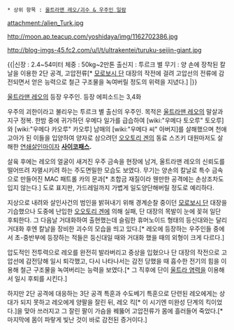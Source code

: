  * 상위 항목 : [[울트라맨 레오/괴수 & 우주인 일람]]

attachment:/alien_Turk.jpg

http://moon.ap.teacup.com/yoshidaya/img/1162702386.jpg

http://blog-imgs-45.fc2.com/u/l/t/ultrakentei/turuku-seijin-giant.jpg

{{|신장 : 2.4~54미터
체중 : 50kg~2만톤
출신지 : 투르크 별
무기 : 양 손에 장착된 칼날을 이용한 2단 공격, 고압전류[* [[모로보시 단]] 대장의 작전에 걸려 고압선의 전류에 감전되면서 얻은 능력으로 철근 구조물을 녹여버릴 정도의 위력을 지녔다.]
|}}

[[울트라맨 레오]]의 등장 우주인. 등장 에피소드는 3,4화

우주의 괴한이라고 불리우는 투르크 별 출신의 우주인. 목적은 [[울트라맨 레오]]의 말살과 지구 정복. 한밤 중에 귀가하던 우메다 일가를 급습하여 [wiki:"우메다 토오루" 토오루]와 [wiki:"우메다 카오루" 카오루] 남매의 [wiki:"우메다 씨" 아버지]를 살해했으며 천애고아가 된 이들을 입양하여 양자로 삼으려던 [[오오토리 겐]]의 동료 스즈키 대원마저도 살해한 [[연쇄살인마]]이자 '''[[사이코패스]].''' 

살육 후에는 레오의 얼굴이 새겨진 우주 금속을 현장에 남겨, 울트라맨 레오의 신뢰도를 떨어뜨려 자멸시키려 하는 주도면밀한 모습도 보였다. 무기는 양손의 칼날로 특수 금속으로 만들어진 MAC 패트롤 카의 문과[* 초합금 재질이라 웬만한 공격에는 손상조차도 입지 않는다.] 도로 표지판, 가드레일까지 가볍게 일도양단해버릴 정도로 예리하다.

지상으로 내려와 살인사건의 범인을 밝혀내기 위해 경계순찰 중이던 [[모로보시 단]] 대장을 기습했으나 도중에 난입한 [[오오토리 겐]]에 의해 실패, 단 대장의 목발이 눈에 꽂혀 일단 후퇴한다. 그 다음날 거대화하여 출현했는데 슬림한 휴머노이드 형태의 등신대와는 달리 거대화 후엔 칼날을 장비한 괴수의 모습을 띄고 있다.[* 레오에 등장하는 우주인들 중에서 초-중반부에 등장하는 적들은 등신대일 때와 거대화 했을 때의 외형이 크게 다르다.] 

압도적인 전투력으로 레오를 완전히 발라버리고 중상을 입혔으나 단 대장의 작전으로 고압선에 감전당해 일시 퇴각했고, 다시 나타나서는 감전 당했을 때 흡수한 전기의 힘을 이용해 철근 구조물을 녹여버리는 능력을 보였다.[* 그 직후에 단이 [[울트라 염력]]을 이용해서 일시 후퇴를 시킨다.]

하지만 2단 공격에 대응하는 3단 공격 특훈과 수도베기 특훈으로 단련된 레오에게는 상대가 되지 못하고 레오에게 양팔을 잘린 뒤, 레오 킥[* 이 시기엔 미완성 단계의 킥이었다.]을 맞아 쓰러지고 그 잘린 팔이 가슴을 꿰뚫어 고압전류가 몸에 흘러들어 죽었다.[* 마지막에 몸이 파랗게 빛난 것이 바로 감전된 증거이다.]
